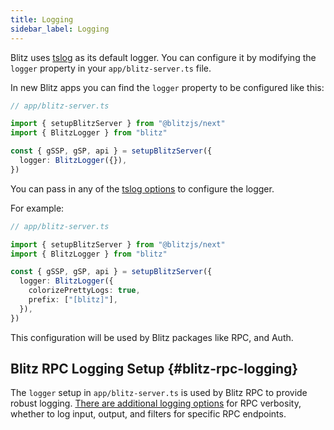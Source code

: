 ```yaml
---
title: Logging
sidebar_label: Logging
---
```


Blitz uses [tslog](https://tslog.js.org) as its default logger. You can
configure it by modifying the `logger` property in your
`app/blitz-server.ts` file.

In new Blitz apps you can find the `logger` property to be configured like
this:

```ts
// app/blitz-server.ts

import { setupBlitzServer } from "@blitzjs/next"
import { BlitzLogger } from "blitz"

const { gSSP, gSP, api } = setupBlitzServer({
  logger: BlitzLogger({}),
})
```

You can pass in any of the
[tslog options](https://tslog.js.org/#/?id=settings) to configure the
logger.

For example:

```ts
// app/blitz-server.ts

import { setupBlitzServer } from "@blitzjs/next"
import { BlitzLogger } from "blitz"

const { gSSP, gSP, api } = setupBlitzServer({
  logger: BlitzLogger({
    colorizePrettyLogs: true,
    prefix: ["[blitz]"],
  }),
})
```

This configuration will be used by Blitz packages like RPC, and Auth.

## Blitz RPC Logging Setup {#blitz-rpc-logging}

The `logger` setup in `app/blitz-server.ts` is used by Blitz RPC to provide robust logging. [There are additional logging options](https://blitzjs-com-git-siddhsuresh-blitz-rpc-verbose-blitzjs.vercel.app/docs/rpc-config#blitz-rpc-logging) for RPC verbosity, whether to log input, output, and filters for specific RPC endpoints.
